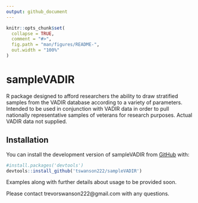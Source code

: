 ```yaml
---
output: github_document
---
```


<!-- README.md is generated from README.Rmd. Please edit that file -->

```r
knitr::opts_chunk$set(
  collapse = TRUE,
  comment = "#>",
  fig.path = "man/figures/README-",
  out.width = "100%"
)
```

# sampleVADIR

<!-- badges: start -->
<!-- badges: end -->

R package designed to afford researchers the ability to draw stratified samples from the VADIR database according to a variety of parameters. Intended to be used in conjunction with VADIR data in order to pull nationally representative samples of veterans for research purposes. Actual VADIR data not supplied.

## Installation

<!-- You can install the released version of sampleVADIR from [CRAN](https://CRAN.R-project.org) with: -->
You can install the development version of sampleVADIR from [GitHub](https://github.com/tswanson222/sampleVADIR) with:
```r
#install.packages('devtools')
devtools::install_github('tswanson222/sampleVADIR')
```

Examples along with further details about usage to be provided soon.

Please contact trevorswanson222@gmail.com with any questions.
